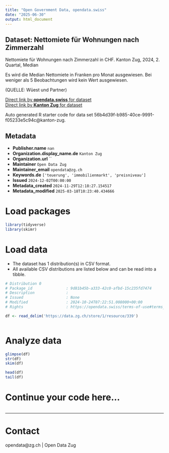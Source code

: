 ```yaml
---
title: "Open Government Data, opendata.swiss"
date: "2025-06-30"
output: html_document
---
```


## Dataset: Nettomiete für Wohnungen nach Zimmerzahl

Nettomiete für Wohnungen nach Zimmerzahl in CHF.
Kanton Zug, 2024, 2. Quartal, Median							

Es wird die Median Nettomiete in Franken pro Monat ausgewiesen.
Bei weniger als 5 Beobachtungen wird kein Wert ausgewiesen.

(QUELLE: Wüest und Partner)

[Direct link by **opendata.swiss** for dataset](https://opendata.swiss/de/dataset/nettomiete-fur-wohnungen-nach-zimmerzahl)<br>
[Direct link by **Kanton Zug** for dataset](https://www.zg.ch/behoerden/gesundheitsdirektion/statistikfachstelle/themen/Preise)

Auto generated R starter code for data set 56b4d39f-b985-40ce-9991-f05233e5c94c@kanton-zug.

## Metadata

- **Publisher.name** `nan`
- **Organization.display_name.de** `Kanton Zug`
- **Organization.url** ``
- **Maintainer** `Open Data Zug`
- **Maintainer_email** `opendata@zg.ch`
- **Keywords.de** `['teuerung', 'immobilienmarkt', 'preisniveau']`
- **Issued** `2024-12-02T00:00:00`
- **Metadata_created** `2024-11-29T12:18:27.154517`
- **Metadata_modified** `2025-03-18T10:23:40.434666`


# Load packages

```r

library(tidyverse)
library(skimr)

```

# Load data

-   The dataset has 1 distribution(s) in CSV format.
-   All available CSV distributions are listed below and can be read into a tibble.

```r

# Distribution 0
# Package_id               : 9d81b45b-a333-42c0-afbd-15c235fd7474
# Description              : 
# Issued                   : None
# Modified                 : 2024-10-24T07:22:51.008000+00:00
# Rights                   : https://opendata.swiss/terms-of-use#terms_by

df <- read_delim('https://data.zg.ch/store/1/resource/339')



```

# Analyze data

```r

glimpse(df)
str(df)
skim(df)

head(df)
tail(df)

```

# Continue your code here...

```r

```

------------------------------------------------------------------------

# Contact

opendata@zg.ch | Open Data Zug
